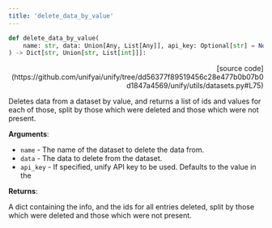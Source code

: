 ```yaml
---
title: 'delete_data_by_value'
---
```


```python
def delete_data_by_value(
    name: str, data: Union[Any, List[Any]], api_key: Optional[str] = None
) -> Dict[str, Union[str, List[int]]]:
```

<p align="right">[source code](https://github.com/unifyai/unify/tree/dd56377f89519456c28e477b0b07b0d1847a4569/unify/utils/datasets.py#L75)</p>

Deletes data from a dataset by value, and returns a list of ids and values for each
of those, split by those which were deleted and those which were not present.

**Arguments**:

- `name` - The name of the dataset to delete the data from.
- `data` - The data to delete from the dataset.
- `api_key` - If specified, unify API key to be used. Defaults to the value in the



**Returns**:

A dict containing the info, and the ids for all entries deleted, split by those
which were deleted and those which were not present.